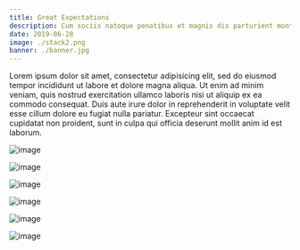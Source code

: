 ```yaml
---
title: Great Expectations
description: Cum sociis natoque penatibus et magnis dis parturient montes, nascetur ridiculus mus. Vivamus sagittis lacus vel augue laoreet rutrum faucibus dolor auctor. Cum sociis natoque penatibus et magnis dis parturient montes, nascetur ridiculus mus. Duis mollis, est non commodo luctus, nisi erat porttitor ligula, eget lacinia odio sem nec elit. Duis mollis, est non commodo luctus, nisi erat porttitor ligula, eget lacinia odio sem nec elit. Nullam quis risus eget urna mollis ornare vel eu leo.
date: 2019-06-28
image: ./stack2.png
banner: ./banner.jpg
---
```


Lorem ipsum dolor sit amet, consectetur adipisicing elit, sed do eiusmod tempor incididunt ut labore et dolore magna aliqua. Ut enim ad minim veniam, quis nostrud exercitation ullamco laboris nisi ut aliquip ex ea commodo consequat. Duis aute irure dolor in reprehenderit in voluptate velit esse cillum dolore eu fugiat nulla pariatur. Excepteur sint occaecat cupidatat non proident, sunt in culpa qui officia deserunt mollit anim id est laborum.

<Row>
<Col>

![image](./b1.jpg)

</Col>
<Col>

![image](./b2.jpg)

</Col>
</Row>

<Row>
<Col>

![image](./w1.jpg)

</Col>
</Row>

<Row>
<Col>

![image](./l1.jpg)

</Col>
<Col>

![image](./l2.jpg)

</Col>

<Col>

![image](./l3.jpg)

</Col>
</Row>